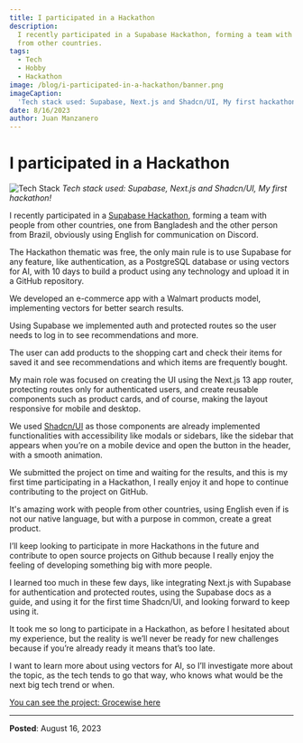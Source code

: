 ```yaml
---
title: I participated in a Hackathon
description:
  I recently participated in a Supabase Hackathon, forming a team with people
  from other countries.
tags:
  - Tech
  - Hobby
  - Hackathon
image: /blog/i-participated-in-a-hackathon/banner.png
imageCaption:
  'Tech stack used: Supabase, Next.js and Shadcn/UI, My first hackathon!'
date: 8/16/2023
author: Juan Manzanero
---
```


# I participated in a Hackathon

![Tech Stack](/blog/i-participated-in-a-hackathon/banner.png) _Tech stack used:
Supabase, Next.js and Shadcn/UI, My first hackathon!_

I recently participated in a
[Supabase Hackathon](https://supabase.com/blog/supabase-lw8-hackathon), forming
a team with people from other countries, one from Bangladesh and the other
person from Brazil, obviously using English for communication on Discord.

The Hackathon thematic was free, the only main rule is to use Supabase for any
feature, like authentication, as a PostgreSQL database or using vectors for AI,
with 10 days to build a product using any technology and upload it in a GitHub
repository.

We developed an e-commerce app with a Walmart products model, implementing
vectors for better search results.

Using Supabase we implemented auth and protected routes so the user needs to log
in to see recommendations and more.

The user can add products to the shopping cart and check their items for saved
it and see recommendations and which items are frequently bought.

My main role was focused on creating the UI using the Next.js 13 app router,
protecting routes only for authenticated users, and create reusable components
such as product cards, and of course, making the layout responsive for mobile
and desktop.

We used [Shadcn/UI](https://ui.shadcn.com/) as those components are already
implemented functionalities with accessibility like modals or sidebars, like the
sidebar that appears when you’re on a mobile device and open the button in the
header, with a smooth animation.

We submitted the project on time and waiting for the results, and this is my
first time participating in a Hackathon, I really enjoy it and hope to continue
contributing to the project on GitHub.

It's amazing work with people from other countries, using English even if is not
our native language, but with a purpose in common, create a great product.

I’ll keep looking to participate in more Hackathons in the future and contribute
to open source projects on Github because I really enjoy the feeling of
developing something big with more people.

I learned too much in these few days, like integrating Next.js with Supabase for
authentication and protected routes, using the Supabase docs as a guide, and
using it for the first time Shadcn/UI, and looking forward to keep using it.

It took me so long to participate in a Hackathon, as before I hesitated about my
experience, but the reality is we’ll never be ready for new challenges because
if you’re already ready it means that’s too late.

I want to learn more about using vectors for AI, so I’ll investigate more about
the topic, as the tech tends to go that way, who knows what would be the next
big tech trend or when.

[You can see the project: Grocewise here](https://groce-wise.vercel.app/)

---

**Posted**: August 16, 2023

